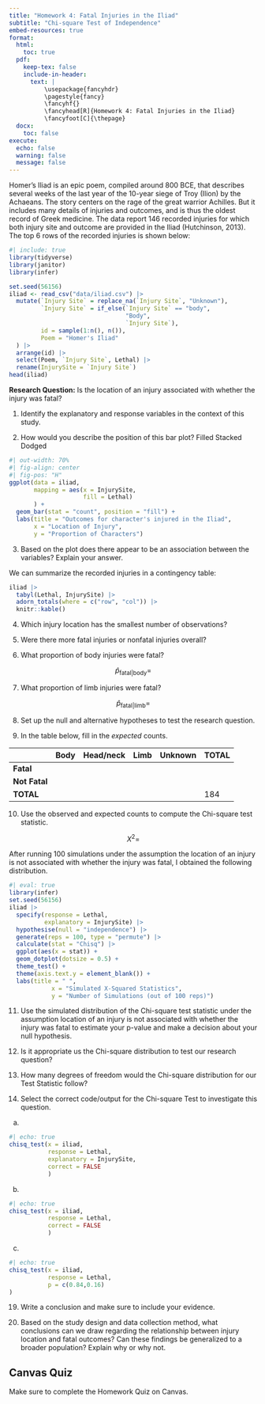 ```yaml
---
title: "Homework 4: Fatal Injuries in the Iliad"
subtitle: "Chi-square Test of Independence"
embed-resources: true
format:
  html:
    toc: true
  pdf:
    keep-tex: false
    include-in-header:
      text: |
          \usepackage{fancyhdr}
          \pagestyle{fancy}
          \fancyhf{}
          \fancyhead[R]{Homework 4: Fatal Injuries in the Iliad}
          \fancyfoot[C]{\thepage}
  docx:
    toc: false
execute:
  echo: false
  warning: false
  message: false
---
```


Homer's Iliad is an epic poem, compiled around 800 BCE, that describes several weeks of the last year of the 10-year siege of Troy (Ilion) by the Achaeans. The story centers on the rage of the great warrior Achilles. But it includes many details of injuries and outcomes, and is thus the oldest record of Greek medicine. The data report 146 recorded injuries for which both injury site and outcome are provided in the Iliad (Hutchinson, 2013). The top 6 rows of the recorded injuries is shown below:

```r
#| include: true
library(tidyverse)
library(janitor)
library(infer)

set.seed(56156)
iliad <- read_csv("data/iliad.csv") |>  
  mutate(`Injury Site` = replace_na(`Injury Site`, "Unknown"), 
         `Injury Site` = if_else(`Injury Site` == "body", 
                                 "Body", 
                                 `Injury Site`),
         id = sample(1:n(), n()),
         Poem = "Homer's Iliad"
  ) |> 
  arrange(id) |> 
  select(Poem, `Injury Site`, Lethal) |> 
  rename(InjurySite = `Injury Site`)
head(iliad)
```

**Research Question:** Is the location of an injury associated with whether the injury was fatal?

1.  Identify the explanatory and response variables in the context of this study.

\vspace{0.6in}

2.  How would you describe the position of this bar plot? \hspace{0.1in} Filled \hspace{0.1in} Stacked \hspace{0.1in} Dodged

```r
#| out-width: 70%
#| fig-align: center
#| fig-pos: "H"
ggplot(data = iliad,
       mapping = aes(x = InjurySite,
                     fill = Lethal)
       ) +
  geom_bar(stat = "count", position = "fill") +
  labs(title = "Outcomes for character's injured in the Iliad",
       x = "Location of Injury",
       y = "Proportion of Characters")
```

\vspace{0.25in}

3.  Based on the plot does there appear to be an association between the variables? Explain your answer.

\vspace{0.8in}

We can summarize the recorded injuries in a contingency table:

```r
iliad |>   
  tabyl(Lethal, InjurySite) |> 
  adorn_totals(where = c("row", "col")) |> 
  knitr::kable()
```

4.  Which injury location has the smallest number of observations?

\vspace{0.25in}

5.  Were there more fatal injuries or nonfatal injuries overall?

\vspace{0.25in}

6.  What proportion of body injuries were fatal?

$$\hat p_{\text{fatal|body}} =$$

\vspace{0.15in}

7.  What proportion of limb injuries were fatal?

$$\hat p_{\text{fatal|limb}} =$$

\vspace{0.15in}

8.  Set up the null and alternative hypotheses to test the research question.

\vspace{1in}

9.  In the table below, fill in the *expected* counts.

|               | Body | Head/neck | Limb | Unknown | TOTAL |
|---------------|------|-----------|------|---------|-------|
| **Fatal**     |      |           |      |         |       |
| **Not Fatal** |      |           |      |         |       |
| **TOTAL**     |      |           |      |         | 184   |

\vspace{1in}

10. Use the observed and expected counts to compute the Chi-square test statistic.

$$X^2 =$$

\vspace{0.5in}

After running 100 simulations under the assumption the location of an injury is not associated with whether the injury was fatal, I obtained the following distribution.

```r
#| eval: true
library(infer)
set.seed(56156)
iliad |> 
  specify(response = Lethal, 
          explanatory = InjurySite) |>  
  hypothesise(null = "independence") |>  
  generate(reps = 100, type = "permute") |>  
  calculate(stat = "Chisq") |>  
  ggplot(aes(x = stat)) +
  geom_dotplot(dotsize = 0.5) +
  theme_test() +
  theme(axis.text.y = element_blank()) +
  labs(title = " ", 
            x = "Simulated X-Squared Statistics", 
            y = "Number of Simulations (out of 100 reps)")
```

11. Use the simulated distribution of the Chi-square test statistic under the assumption location of an injury is not associated with whether the injury was fatal to estimate your p-value and make a decision about your null hypothesis.

\vspace{1in}

12. Is it appropriate us the Chi-square distribution to test our research question?

\vspace{1in}

13. How many degrees of freedom would the Chi-square distribution for our Test Statistic follow?

\vspace{0.25in}

14. Select the correct code/output for the Chi-square Test to investigate this question.

\vspace{0.25in}

a.  

```r
#| echo: true
chisq_test(x = iliad,
           response = Lethal,
           explanatory = InjurySite,
           correct = FALSE
           )
```

b.  

```r
#| echo: true
chisq_test(x = iliad,
           response = Lethal,
           correct = FALSE
           )
```

c.  

```r
#| echo: true
chisq_test(x = iliad,
           response = Lethal,
           p = c(0.84,0.16)
)
```

19. Write a conclusion and make sure to include your evidence.

\vspace{2in}

20. Based on the study design and data collection method, what conclusions can we draw regarding the relationship between injury location and fatal outcomes? Can these findings be generalized to a broader population? Explain why or why not.

\vspace{2in}

<!-- ## Scenario 2: -->

<!-- In a recent study conducted in the United Kingdom, researchers gathered data on 6,705 children to investigate the potential relationship between a mother's exposure to cats during pregnancy and the occurrence of psychotic episodes in their children. The study included two groups: one consisting of 4,746 children whose mothers did not have cats while pregnant and another group of 1,959 children whose mothers did have cats during pregnancy. -->

<!-- Among the group of 4,746 children with no maternal cat exposure, 536 children experienced one or more psychotic episodes during the course of the study. In contrast, among the 1,959 children whose mothers had cats during pregnancy, 240 children had one or more psychotic episodes. -->

<!-- **Research Question:** Does the pyscychtic episode rate differs between children who's moms did have cats while pregnant and those who's moms did not? -->

<!-- 1. Create a table of counts based on the data obtained in this study.  -->

<!-- 2. Find the proportion of children who's moms did not have cats while pregnant that had one or more pscychtic episode.  -->

<!-- 3. Find the proportion of children who's moms did have cats while pregnant that had one or more pscychtic episode.  -->

<!-- 4.  Sketch in the *filled* bar plot below. -->

<!-- 5. Do the data provide statistical evidence for the research question?  Select the correct code/output for the chi-square test to investigate this question. -->

<!-- a. -->

<!-- ```{r} -->

<!-- #| echo: true -->

<!-- chisq_test(x = ) -->

<!-- ``` -->

<!-- 6. Write a solution and make sure to include the chi-square test statistic, degrees of freedom, the p-value, and a conclusion written in everyday language. -->

::: callout-caution
## Canvas Quiz

Make sure to complete the Homework Quiz on Canvas.
:::
